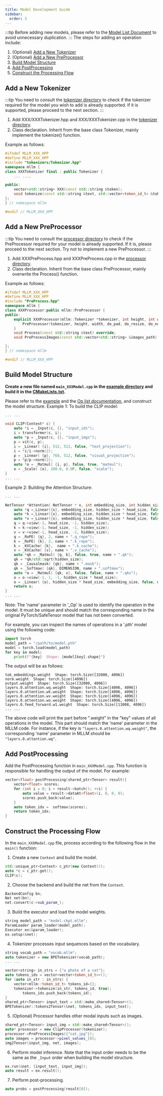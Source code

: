 ---
title: Model Development Guide
sidebar:
  order: 3
---


:::tip
Before adding new models, please refer to the [Model List Document](/roadmap/roadmap/#more-models) to avoid unnecessary duplication.
:::
The steps for adding an operation include:
1. (Optional) [Add a New Tokenizer](#Add-a-New-Tokenizer)
2. (Optional) [Add a New PreProcessor](#Add-a-New-PreProcessor)
3. [Build Model Structure](#Build-Model-Structure)
4. [Add PostProcessing](#Add-PostProcessing)
5. [Construct the Processing Flow](#Construct-the-Processing-Flow)

## Add a New Tokenizer

:::tip
You need to consult the [tokenizer directory](https://github.com/UbiquitousLearning/mllm/tree/develop/src/tokenizers) to check if the tokenizer required for the model you wish to add is already supported. If it is supported, please proceed to the next section.
:::

1. Add XXX/XXXTokenizer.hpp and XXX/XXXTokenizer.cpp in the [tokenizer directory](https://github.com/UbiquitousLearning/mllm/tree/develop/src/tokenizers).
2. Class declaration. Inherit from the base class Tokenizer, mainly implement the tokenize() function.

Example as follows:
```cpp
#ifndef MLLM_XXX_HPP
#define MLLM_XXX_HPP
#include "tokenizers/Tokenizer.hpp"
namespace mllm {
class XXXTokenizer final : public Tokenizer {
    ... ...,

public:
    vector<std::string> XXX(const std::string &token);
    void tokenize(const std::string &text, std::vector<token_id_t> &tokens, bool bos) override;
};
} // namespace mllm

#endif // MLLM_XXX_HPP
```

## Add a New PreProcessor
:::tip
You need to consult the [processor directory](https://github.com/UbiquitousLearning/mllm/tree/develop/src/processor) to check if the PreProcessor required for your model is already supported. If it is, please proceed to the next section. Try not to implement a new PreProcessor.
:::
1. Add XXXPreProcess.hpp and XXXPreProcess.cpp in the [processor directory](https://github.com/UbiquitousLearning/mllm/tree/develop/src/processor).
2. Class declaration. Inherit from the base class PreProcessor, mainly overwrite the Process() function.

Example as follows:
```cpp
#ifndef MLLM_XXX_HPP
#define MLLM_XXX_HPP
#include "PreProcess.hpp"
namespace mllm {
class XXXProcessor:public mllm::PreProcessor {
public:
    explicit XXXProcessor(mllm::Tokenizer *tokenizer, int height, int width, bool do_pad, bool do_resize, bool do_normalize, bool do_rescale, std::vector<float> mean) :
        PreProcessor(tokenizer, height, width, do_pad, do_resize, do_normalize, do_rescale, std::move(mean), std::move(std)) {
    }
    void Process(const std::string &text) override;
    void PreProcessImages(const std::vector<std::string> &images_path) override;

};
} // namespace mllm

#endif // MLLM_XXX_HPP
```

## Build Model Structure

**Create a new file named `main_XXXModel.cpp` in the [example directory](https://github.com/UbiquitousLearning/mllm/tree/develop/examples) and build it in the [CMakeLists.txt](https://github.com/UbiquitousLearning/mllm/blob/develop/CMakeLists.txt).**

Please refer to the [example](https://github.com/UbiquitousLearning/mllm/tree/develop/examples) and the [Op list documentation](), and construct the model structure.
Example 1: To build the CLIP model:
```cpp
... ...

void CLIP(Context* c) {
    auto *i = _Input(c, {}, "input_ids");
    i = transformer(c, i);
    auto *p = _Input(c, {}, "input_imgs");
    p = vit(c, p);
    i = _Linear( {i}, 512, 512, false, "text_projection");
    i = *i/i->norm(2);
    p = _Linear( {p}, 768, 512, false, "visual_projection");
    p = *p/p->norm(2);
    auto *o = _Matmul( {i, p}, false, true, "matmul");
    o = _Scale( {o}, 100.0, 0.0F, false, "scale");
}
... ...
```
Example 2: Building the Attention Structure:
```cpp
... ...

NetTensor *Attention( NetTensor * x, int embedding_size, int hidden_size, int head_size, string name){
    auto *q =_Linear({x}, embedding_size, hidden_size * head_size, false, name + ".wq");
    auto *k =_Linear({x}, embedding_size, hidden_size * head_size, false, name + ".wk");
    auto *v =_Linear({x}, embedding_size, hidden_size * head_size, false, name + ".wv");
    q = q->view(-1, head_size, -1, hidden_size);
    k = k->view(-1, head_size, -1, hidden_size);
    v = v->view(-1, head_size, -1, hidden_size);
    q = _RoPE( {q}, 2, name + ".q_rope");
    k = _RoPE( {k}, 2, name + ".k_rope");
    k = _KVCache( {k},  name + ".k_cache");
    v = _KVCache( {v}, name + ".v_cache");
    auto *qk = _Matmul( {q, k}, false, true, name + ".qk");
    qk = *qk/std::sqrt(hidden_size);
    qk = _Causalmask( {qk}, name + ".mask");
    qk = _Softmax( {qk}, DIMENSION, name + ".softmax");
    auto *o = _Matmul( {qk, v}, false, false, name + ".qkv");
    o = o->view(-1, 1, -1, hidden_size * head_size);
    o = _Linear( {o}, hidden_size * head_size, embedding_size, false, name + ".wo");
    return o;
}
... ...
```
Note: The 'name' parameter in '_Op' is used to identify the operation in the model. It must be unique and should match the corresponding name in the original PyTorch/SafeTensor model that has not been converted. 

For example, you can inspect the names of operations in a '.pth' model using the following code:
```python
import torch
model_path = "/path/to/model.pth"
model = torch.load(model_path)
for key in model:
    print(f"{key}  Shape: {model[key].shape}")

```
The output will be as follows:
```
tok_embeddings.weight  Shape: torch.Size([32000, 4096])
norm.weight  Shape: torch.Size([4096])
output.weight  Shape: torch.Size([32000, 4096])
layers.0.attention.wq.weight  Shape: torch.Size([4096, 4096])
layers.0.attention.wk.weight  Shape: torch.Size([4096, 4096])
layers.0.attention.wv.weight  Shape: torch.Size([4096, 4096])
layers.0.attention.wo.weight  Shape: torch.Size([4096, 4096])
layers.0.feed_forward.w1.weight  Shape: torch.Size([11008, 4096])
... ...
```
The above code will print the part before ".weight" in the "key" values of all operations in the model. 
This part should match the 'name' parameter in the MLLM code. For instance, if the key is `"layers.0.attention.wq.weight"`, the corresponding 'name' parameter in MLLM should be `"layers.0.attention.wq"`.


## Add PostProcessing
Add the PostProcessing function in `main_XXXModel.cpp`.
This function is responsible for handling the output of the model.
For example:

```cpp
vector<float> postProcessing(shared_ptr<Tensor> result){
    vector<float> scores;
    for (int i = 0; i < result->batch(); ++i) {
        auto value = result->dataAt<float>(i, 0, 0, 0);
        scores.push_back(value);
    }
    auto token_idx =  softmax(scores);
    return token_idx;
}
```

## Construct the Processing Flow

In the `main_XXXModel.cpp` file, process according to the following flow in the `main()` function:

1. Create a new `Context` and build the model.
```cpp
std::unique_ptr<Context> c_ptr(new Context());
auto *c = c_ptr.get();
CLIP(c);
```

2. Choose the backend and build the net from the `Context`.
```cpp
BackendConfig bn;
Net net(bn);
net.convert(c->sub_param_);
```

3. Build the executor and load the model weights.
```cpp
string model_path = "model.ckpt.mllm";
ParamLoader param_loader(model_path);
Executor ex(&param_loader);
ex.setup(&net);
```

4. Tokenizer processes input sequences based on the vocabulary.
```cpp
string vocab_path = "vocab.mllm";
auto tokenizer = new BPETokenizer(vocab_path);
... ...

vector<string> in_strs = {"a photo of a cat"};
auto tokens_ids = vector<vector<token_id_t>>();
for (auto in_str : in_strs) {
    vector<mllm::token_id_t> tokens_id={};
    tokenizer->tokenize(in_str, tokens_id, true);
        tokens_ids.push_back(tokens_id);
}
shared_ptr<Tensor> input_text = std::make_shared<Tensor>();
BPETokenizer::tokens2Tensor(&net, tokens_ids, input_text);
```

5. (Optional) Processor handles other modal inputs such as images.
```cpp
shared_ptr<Tensor> input_img = std::make_shared<Tensor>();
auto* processor = new ClipProcessor(tokenizer);
processor->PreProcessImages({"cat.jpg"});
auto images = processor->pixel_values_[0];
img2Tensor(input_img, net, images);
```

6. Perform model inference. Note that the input order needs to be the same as the `_Input` order when building the model structure.
```cpp
ex.run(&net, {input_text, input_img});
auto result = ex.result();
```

7. Perform post-processing.
```cpp
auto probs = postProcessing(result[0]);
```